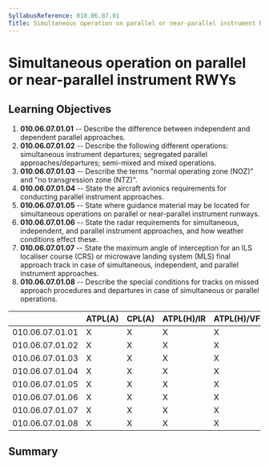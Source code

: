 ```yaml
---
SyllabusReference: 010.06.07.01
Title: Simultaneous operation on parallel or near-parallel instrument RWYs
---
```


# Simultaneous operation on parallel or near-parallel instrument RWYs

## Learning Objectives

1.  **010.06.07.01.01** -- Describe the difference between independent and
    dependent parallel approaches.
2.  **010.06.07.01.02** -- Describe the following different operations:
    simultaneous instrument departures; segregated parallel
    approaches/departures; semi-mixed and mixed operations.
3.  **010.06.07.01.03** -- Describe the terms "normal operating zone (NOZ)" and
    "no transgression zone (NTZ)".
4.  **010.06.07.01.04** -- State the aircraft avionics requirements for
    conducting parallel instrument approaches.
5.  **010.06.07.01.05** -- State where guidance material may be located for
    simultaneous operations on parallel or near-parallel instrument runways.
6.  **010.06.07.01.06** -- State the radar requirements for simultaneous,
    independent, and parallel instrument approaches, and how weather conditions
    effect these.
7.  **010.06.07.01.07** -- State the maximum angle of interception for an ILS
    localiser course (CRS) or microwave landing system (MLS) final approach
    track in case of simultaneous, independent, and parallel instrument
    approaches.
8.  **010.06.07.01.08** -- Describe the special conditions for tracks on missed
    approach procedures and departures in case of simultaneous or parallel
    operations.

|                 | ATPL(A) | CPL(A) | ATPL(H)/IR | ATPL(H)/VFR | CPL(H) | IR  | CBIR(A) |
| --------------- | ------- | ------ | ---------- | ----------- | ------ | --- | ------- |
| 010.06.07.01.01 | X       | X      | X          | X           | X      | X   | X       |
| 010.06.07.01.02 | X       | X      | X          | X           | X      | X   | X       |
| 010.06.07.01.03 | X       | X      | X          | X           | X      | X   |         |
| 010.06.07.01.04 | X       | X      | X          | X           | X      | X   |         |
| 010.06.07.01.05 | X       | X      | X          | X           | X      | X   |         |
| 010.06.07.01.06 | X       | X      | X          | X           | X      | X   |         |
| 010.06.07.01.07 | X       | X      | X          | X           | X      | X   |         |
| 010.06.07.01.08 | X       | X      | X          | X           | X      | X   |         |

## Summary
